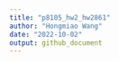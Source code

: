 ```yaml
---
title: "p8105_hw2_hw2861"
author: "Hongmiao Wang"
date: "2022-10-02"
output: github_document
---
```



